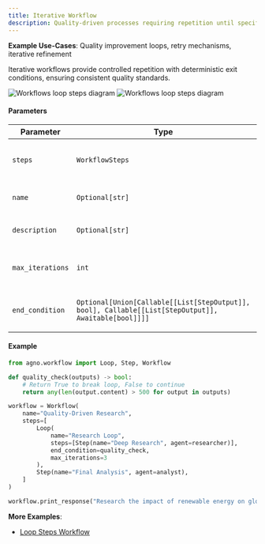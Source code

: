 ```yaml
---
title: Iterative Workflow
description: Quality-driven processes requiring repetition until specific conditions are met
---
```


**Example Use-Cases**: Quality improvement loops, retry mechanisms, iterative refinement

Iterative workflows provide controlled repetition with deterministic exit conditions, ensuring consistent quality standards.

<img 
  className="block dark:hidden" 
  src="/images/workflows-loop-steps-light.png" 
  alt="Workflows loop steps diagram"
/>
<img 
  className="hidden dark:block" 
  src="/images/workflows-loop-steps.png" 
  alt="Workflows loop steps diagram"
/>

#### Parameters

| Parameter | Type | Default | Description |
|-----------|------|---------|-------------|
| `steps` | `WorkflowSteps` | Required | Steps to execute in each loop iteration |
| `name` | `Optional[str]` | `None` | Name of the loop step |
| `description` | `Optional[str]` | `None` | Description of the loop step |
| `max_iterations` | `int` | `3` | Maximum number of iterations for the loop |
| `end_condition` | `Optional[Union[Callable[[List[StepOutput]], bool], Callable[[List[StepOutput]], Awaitable[bool]]]]` | `None` | Function to evaluate if the loop should end |

#### Example

```python iterative_workflow.py
from agno.workflow import Loop, Step, Workflow

def quality_check(outputs) -> bool:
    # Return True to break loop, False to continue
    return any(len(output.content) > 500 for output in outputs)

workflow = Workflow(
    name="Quality-Driven Research",
    steps=[
        Loop(
            name="Research Loop",
            steps=[Step(name="Deep Research", agent=researcher)],
            end_condition=quality_check,
            max_iterations=3
        ),
        Step(name="Final Analysis", agent=analyst),
    ]
)

workflow.print_response("Research the impact of renewable energy on global markets", markdown=True)
```

**More Examples**:

- [Loop Steps Workflow](/examples/concepts/workflows/03_workflows_loop_execution/loop_steps_workflow)